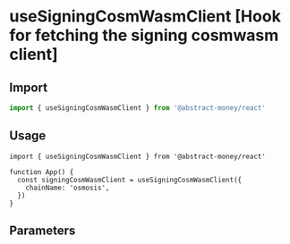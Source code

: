
# useSigningCosmWasmClient [Hook for fetching the signing cosmwasm client]

## Import

```ts twoslash 
import { useSigningCosmWasmClient } from '@abstract-money/react'
```

## Usage

```tsx twoslash [index.tsx]
import { useSigningCosmWasmClient } from '@abstract-money/react'

function App() {
  const signingCosmWasmClient = useSigningCosmWasmClient({
    chainName: 'osmosis',
  })
}
```

## Parameters

<ParameterCommonSnippet />
<ParameterQuerySnippet />
